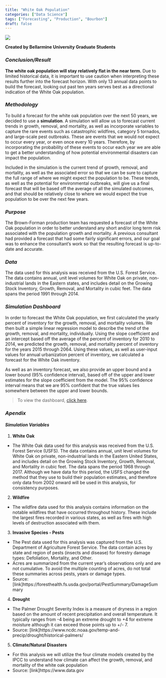 ---
title: "White Oak Population"
categories: ["Data Science"]
tags: ["Forecasting", "Production", "Bourbon"]
draft: false
---
![](brown-forman-2788813.png)

**Created by Bellarmine University Graduate Students**


### *Conclusion/Result*

**The white oak population will stay relatively flat in the near term.** Due to limited historical data, it is important to use caution when interpreting these results further into the forecast horizon. With only 13 annual data points to build the forecast, looking out past ten years serves best as a directional indication of the White Oak population.

### *Methodology*

To build a forecast for the white oak population over the next 50 years, we decided to use a **simulation**. A simulation will allow us to forecast current trends in growth, removal, and mortality, as well as incorporate variables to capture the rare events such as catastrophic wildfires, category 5 tornados, and large-scale pest outbreaks. These are events that we would not expect to occur every year, or even once every 10 years. Therefore, by incorporating the probability of these events to occur each year we are able to get a better understanding of how potential environmental disasters can impact the population.

Included in the simulation is the current trend of growth, removal, and mortality, as well as the associated error so that we can be sure to capture the full range of where we might expect the population to be. These trends, as well as the potential for environmental outbreaks, will give us a final forecast that will be based off the average of all the simulated outcomes, and that should be relatively close to where we would expect the true population to be over the next few years.

### *Purpose*

The Brown-Forman production team has requested a forecast of the White Oak population in order to better understand any short and/or long term risk associated with the population growth and mortality. A previous consultant had provided a forecast that had some fairly significant errors, and our goal was to enhance the consultant's work so that the resulting forecast is up-to-date and accurate.

### *Data*

The data used for this analysis was received from the U.S. Forest Service. The data contains annual, unit level volumes for White Oak on private, non-industrial lands in the Eastern states, and includes detail on the Growing Stock Inventory, Growth, Removal, and Mortality in cubic feet. The data spans the period 1991 through 2014.

### *Simulation Dashboard*

In order to forecast the White Oak population, we first calculated the yearly percent of inventory for the growth, removal, and mortality volumes. We then built a simple linear regression model to describe the trend of the growth, removal, and mortality, individually. Using the slope coefficient and an intercept based off the average of the percent of inventory for 2010 to 2014, we predicted the growth, removal, and mortality percent of inventory for the years 2015 through 2064. Using these values, as well as user-input values for annual urbanization percent of inventory, we calculated a forecast for the White Oak inventory.

As well as an inventory forecast, we also provide an upper bound and a lower bound (95% confidence interval), based off of the upper and lower estimates for the slope coefficient from the model. The 95% confidence interval means that we are 95% confident that the true values lies somewhere between the upper and lower bounds.

> To view the dashboard, <a href="http://arsconp.b-f.net:3939/white-oak-forecast/" target="_blank">click here</a>. 

### *Apendix*
#### *Simulation Variables*

1. **White Oak**
+ The White Oak data used for this analysis was received from the U.S. Forest Service (USFS). The data contains annual, unit level volumes for White Oak on private, non-industrial lands in the Eastern United States, and includes detail on the Growing Stock Inventory, Growth, Removal, and Mortality in cubic feet. The data spans the period 1968 through 2017. Although we have data for this period, the USFS changed the method that they use to build their population estimates, and therefore only data from 2002 onward will be used in this analysis, for consistency purposes.
2. **Wildfire**
+ The wildfire data used for this analysis contains information on the notable wildfires that have occurred throughout history. These include the largest fires recorded in various states, as well as fires with high levels of destruction associated with them.
3. **Invasive Species - Pests**
+ The Pest data used for this analysis was captured from the U.S. Department of Agriculture Forest Service. The data contain acres by state and region of pests (insects and disease) for forestry damage types: Defoliation, Mortality, and Other.
+ Acres are summarized from the current year’s observations only and are not cumulative. To avoid the multiple counting of acres, do not total these summaries across pests, years or damage types.
+ Source: [link]https://foresthealth.fs.usda.gov/portal/PestSummary/DamageSummary
4. **Drought**
+ The Palmer Drought Severity Index is a measure of dryness in a region based on the amount of recent precipitation and overall temperature. It typically ranges from -4 being an extreme drought to +4 for extreme moisture although it can exceed those points up to +/- 7.
+ Source: [link]https://www.ncdc.noaa.gov/temp-and-precip/drought/historical-palmers/
5. **Climate/Natural Disasters**
+ For this analysis we will utilize the four climate models created by the IPCC to understand how climate can affect the growth, removal, and mortality of the white oak population
+ Source: [link]https://www.data.gov
 
